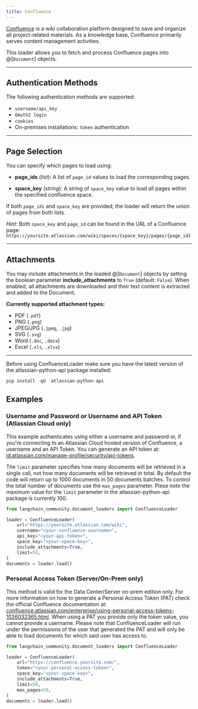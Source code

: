 ```yaml
---
title: Confluence
---
```


[Confluence](https://www.atlassian.com/software/confluence) is a wiki collaboration platform designed to save and organize all project-related materials. As a knowledge base, Confluence primarily serves content management activities.

This loader allows you to fetch and process Confluence pages into @[`Document`] objects.

---

## Authentication Methods

The following authentication methods are supported:

- `username/api_key`
- `OAuth2 login`
- `cookies`
- On-premises installations: `token` authentication

---

## Page Selection

You can specify which pages to load using:

- **page_ids** (*list*):
  A list of `page_id` values to load the corresponding pages.

- **space_key** (*string*):
  A string of `space_key` value to load all pages within the specified confluence space.

If both `page_ids` and `space_key` are provided, the loader will return the union of pages from both lists.

*Hint:* Both `space_key` and `page_id` can be found in the URL of a Confluence page:
`https://yoursite.atlassian.com/wiki/spaces/{space_key}/pages/{page_id}`

---

## Attachments

You may include attachments in the loaded @[`Document`] objects by setting the boolean parameter **include_attachments** to `True` (default: `False`). When enabled, all attachments are downloaded and their text content is extracted and added to the Document.

**Currently supported attachment types:**

- PDF (`.pdf`)
- PNG (`.png`)
- JPEG/JPG (`.jpeg`, `.jpg`)
- SVG (`.svg`)
- Word (`.doc`, `.docx`)
- Excel (`.xls`, `.xlsx`)

---

Before using ConfluenceLoader make sure you have the latest version of the atlassian-python-api package installed:

```python
pip install -qU  atlassian-python-api
```

## Examples

### Username and Password or Username and API Token (Atlassian Cloud only)

This example authenticates using either a username and password or, if you're connecting to an Atlassian Cloud hosted version of Confluence, a username and an API Token.
You can generate an API token at: [id.atlassian.com/manage-profile/security/api-tokens](https://id.atlassian.com/manage-profile/security/api-tokens).

The `limit` parameter specifies how many documents will be retrieved in a single call, not how many documents will be retrieved in total.
By default the code will return up to 1000 documents in 50 documents batches. To control the total number of documents use the `max_pages` parameter.
Plese note the maximum value for the `limit` parameter in the atlassian-python-api package is currently 100.

```python
from langchain_community.document_loaders import ConfluenceLoader

loader = ConfluenceLoader(
    url="https://yoursite.atlassian.com/wiki",
    username="<your-confluence-username>",
    api_key="<your-api-token>",
    space_key="<your-space-key>",
    include_attachments=True,
    limit=50,
)
documents = loader.load()
```

### Personal Access Token (Server/On-Prem only)

This method is valid for the Data Center/Server on-prem edition only.
For more information on how to generate a Personal Access Token (PAT) check the official Confluence documentation at: [confluence.atlassian.com/enterprise/using-personal-access-tokens-1026032365.html](https://confluence.atlassian.com/enterprise/using-personal-access-tokens-1026032365.html).
When using a PAT you provide only the token value, you cannot provide a username.
Please note that ConfluenceLoader will run under the permissions of the user that generated the PAT and will only be able to load documents for which said user has access to.

```python
from langchain_community.document_loaders import ConfluenceLoader

loader = ConfluenceLoader(
    url="https://confluence.yoursite.com/",
    token="<your-personal-access-token>",
    space_key="<your-space-key>",
    include_attachments=True,
    limit=50,
    max_pages=50,
)
documents = loader.load()
```
